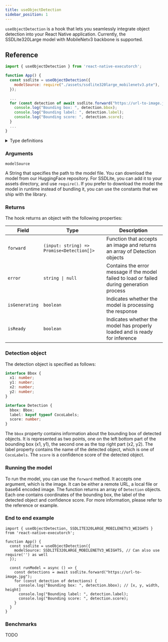 ```yaml
---
title: useObjectDetection
sidebar_position: 1
---
```


`useObjectDetection` is a hook that lets you seamlessly integrate object detection into your React Native application. Currently, the SSDLite320Large model with MobileNetv3 backbone is supported.

## Reference
```jsx
import { useObjectDetection } from 'react-native-executorch';

function App() {
  const ssdlite = useObjectDetection({
    modelSource: require("./assets/ssdlite320large_mobilenetv3.pte"),
  });

  ...
  for (const detection of await ssdlite.forward("https://url-to-image.jpg")) {
    console.log("Bounding box: ", detection.bbox);
    console.log("Bounding label: ", detection.label);
    console.log("Bounding score: ", detection.score);
  }
  ...
}
```

<details>
<summary>Type definitions</summary>

```typescript
```
</details>

### Arguments

`modelSource`

A String that specifies the path to the model file. You can download the model from our HuggingFace repository.
For SSDLite, you can add it to your assets directory, and use `require()`. If you prefer to download the model
the model in runtime instead of bundling it, you can use the constants that we ship with the library.

### Returns

The hook returns an object with the following properties:


| Field               | Type                               | Description                                                                                                     |
| ------------------- | ---------------------------------- | --------------------------------------------------------------------------------------------------------------- |
| `forward`          | `(input: string) => Promise<Detection[]>` | Function that accepts an image and returns an array of Detection objects                                            |
| `error`             | <code>string &#124; null</code>    | Contains the error message if the model failed to load or failed during generation process                                                          |
| `isGenerating` | `boolean`                          | Indicates whether the model is processing the response                                                  |
| `isReady`      | `boolean`                          | Indicates whether the model has properly loaded and is ready for inference                                                                            |

### Detection object
The detection object is specified as follows:
```typescript
interface Bbox {
  x1: number;
  y1: number;
  x2: number;
  y2: number;
}

interface Detection {
  bbox: Bbox;
  label: keyof typeof CocoLabels;
  score: number;
}
```
The `bbox` property contains information about the bounding box of detected objects. It is represented as two points, one on the left bottom part of the bounding box (x1, y1), the second one as the top right part (x2, y2).
The label property contains the name of the detected object, which is one of `CocoLabels`. The `score` is a confidence score of the detected object.

### Running the model

To run the model, you can use the `forward` method. It accepts one argument, which is the image. It can be either a remote URL,
a local file or base64 encoded image. The function returns an array of `Detection` objects. Each one contains coordinates
of the bounding box, the label of the detected object and confidence score. For more information, please refer to the reference or example.

### End to end example
```tsx
import { useObjectDetection, SSDLITE320LARGE_MOBILENETV3_WEIGHTS } from 'react-native-executorch';

function App() {
  const ssdlite = useObjectDetection({
    modelSource: SSDLITE320LARGE_MOBILENETV3_WEIGHTS, // Can also use require('') as well
  });

  const runModel = async () => {
    const detections = await ssdlite.forward("https://url-to-image.jpg");
    for (const detection of detections) {
      console.log("Bounding box: ", detection.bbox); // [x, y, width, height]
      console.log("Bounding label: ", detection.label);
      console.log("Bounding score: ", detection.score);
    }
  }
}
```

### Benchmarks
TODO